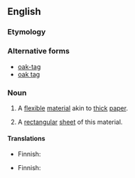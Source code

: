 ==English==

===Etymology===
{{rfe}}

===Alternative forms===
* [[oak-tag]]
* [[oak tag]]

===Noun===
{{en-noun|s|-}}

# {{uncountable}} A [[flexible]] [[material]] akin to [[thick]] [[paper]].
# {{countable}} A [[rectangular]] [[sheet]] of this material.

====Translations====
{{trans-top|flexible material}}
* Finnish: {{t|fi|kartonki}}
{{trans-mid}}
{{trans-bottom}}

{{trans-top|sheet of that material}}
* Finnish: {{t|fi|kartonki}}
{{trans-mid}}
{{trans-bottom}}